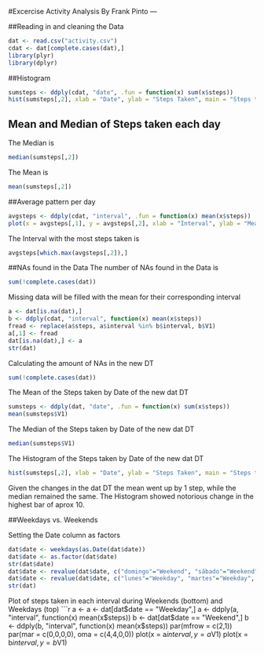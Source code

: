 #Excercise Activity Analysis
By Frank Pinto
---

##Reading in and cleaning the Data
```r
dat <- read.csv("activity.csv")
cdat <- dat[complete.cases(dat),]
library(plyr)
library(dplyr)

```

##Histogram
```r
sumsteps <- ddply(cdat, "date", .fun = function(x) sum(x$steps))
hist(sumsteps[,2], xlab = "Date", ylab = "Steps Taken", main = "Steps taken by Date")
```

## Mean and Median of Steps taken each day

The Median is
```r
median(sumsteps[,2])
```
The Mean is
```r
mean(sumsteps[,2])
```

##Average pattern per day
```r
avgsteps <- ddply(cdat, "interval", .fun = function(x) mean(x$steps))
plot(x = avgsteps[,1], y = avgsteps[,2], xlab = "Interval", ylab = "Mean", main = "Mean of Steps taken by Interval")
```

The Interval with the most steps taken is
```r
avgsteps[which.max(avgsteps[,2]),]
```

##NAs found in the Data
The number of NAs found in the Data is
```r
sum(!complete.cases(dat))
```

Missing data will be filled with the mean for their corresponding interval
```r
a <- dat[is.na(dat),]
b <- ddply(cdat, "interval", function(x) mean(x$steps))
fread <- replace(a$steps, a$interval %in% b$interval, b$V1)
a[,1] <- fread 
dat[is.na(dat),] <- a
str(dat)
```

Calculating the amount of NAs in the new DT
```r
sum(!complete.cases(dat))
```

The Mean of the Steps taken by Date of the new dat DT
```r
sumsteps <- ddply(dat, "date", .fun = function(x) sum(x$steps))
mean(sumsteps$V1)
```
The Median of the Steps taken by Date of the new dat DT
```r
median(sumsteps$V1)
```
The Histogram of the Steps taken by Date of the new dat DT
```r
hist(sumsteps[,2], xlab = "Date", ylab = "Steps Taken", main = "Steps taken by Date")
```

Given the changes in the dat DT the mean went up by 1 step, while the median remained the same. The Histogram showed notorious change in the highest bar of aprox 10.

##Weekdays vs. Weekends

Setting the Date column as factors
```r
dat$date <- weekdays(as.Date(dat$date))
dat$date <- as.factor(dat$date)
str(dat$date)
dat$date <- revalue(dat$date, c("domingo"="Weekend", "sábado"="Weekend"))
dat$date <- revalue(dat$date, c("lunes"="Weekday", "martes"="Weekday", "miércoles"="Weekday", "jueves"="Weekday", "viernes"="Weekday"))
str(dat)
```

Plot of steps taken in each interval during Weekends (bottom) and Weekdays (top)
```r
a <- a <- dat[dat$date == "Weekday",]
a <- ddply(a, "interval", function(x) mean(x$steps))
b <- dat[dat$date == "Weekend",]
b <- ddply(b, "interval", function(x) mean(x$steps))
par(mfrow = c(2,1))
par(mar = c(0,0,0,0), oma = c(4,4,0,0))
plot(x = a$interval, y = a$V1)
plot(x = b$interval, y = b$V1)


